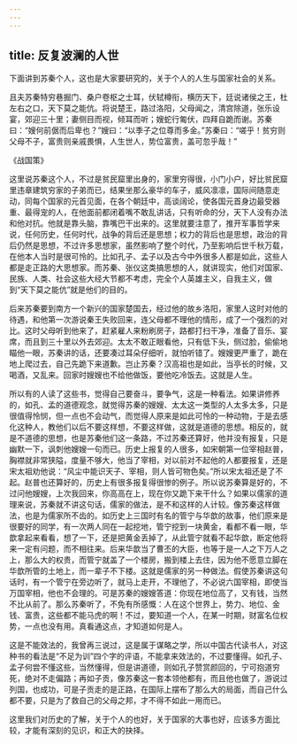 ```yaml
---
---
---
```

title: 反复波澜的人世
---




下面讲到苏秦个人，这也是大家要研究的，关于个人的人生与国家社会的关系。

且夫苏秦特穷巷掘门、桑户卷枢之士耳，伏轼樽衔，横历天下，廷说诸侯之王，杜左右之口，天下莫之能伉。将说楚王，路过洛阳，父母闻之，清宫除道，张乐设宴，郊迎三十里；妻侧目而视，倾耳而听；嫂蛇行匍伏，四拜自跪而谢。苏秦曰：“嫂何前倨而后卑也？”嫂曰：“以季子之位尊而多金。”苏秦曰：“嗟乎！贫穷则父母不子，富贵则亲戚畏惧，人生世人，势位富贵，盖可忽乎哉！”

《战国策》

这里说苏秦这个人，不过是贫民窟里出身的，家里穷得很，小门小户，好比贫民窟里违章建筑穷家的子弟而已，结果坐那么豪华的车子，威风凛凛，国际间随意走动，同每个国家的元首见面，在各个朝廷中，高谈阔论，使各国元首身边最受器重、最得宠的人，在他面前都闭着嘴不敢乱讲话，只有听命的分，天下人没有办法和他对抗。他就是靠头脑，靠嘴巴干出来的。这里就要注意了，推开军事哲学来说，任何历史，任何时代，战争的背后还是思想；权力的背后也是思想，政治的背后仍然是思想，不过许多思想家，虽然影响了整个时代，乃至影响后世千秋万载，在他本人当时是很可怜的。比如孔子、孟子以及古今中外很多人都是如此，这些人都是走正路的大思想家。而苏秦、张仪这类搞思想的人，就讲现实，他们对国家、民族、人类、社会这些大经大节都不考虑，完全个人英雄主义，自我主义，做到“天下莫之能伉”就是他们的目的。

后来苏秦要到南方一个新兴的国家楚国去，经过他的故乡洛阳，家里人这时对他的待遇，和他第一次游说秦王失败回来，连父母都不理他的情形，成了一个强烈的对比。这时父母听到他来了，赶紧雇人来粉刷房子，路都打扫干净，准备了音乐、宴席，而且到三十里以外去郊迎。太太不敢正眼看他，只有低下头，侧过脸，偷偷地瞄他一眼，苏秦讲的话，还要凑过耳朵仔细听，就怕听错了。嫂嫂更严重了，跪在地上爬过去，自己先跪下来道歉。岂止苏秦？汉高祖也是如此，当亭长的时候，又喝酒，又乱来。回家时嫂嫂也不给他做饭，要他吃冷饭去。这就是人生。

所以有的人读了这些书，觉得自己要奋斗，要争气，这是一种看法。如果讲修养的，如孔、孟的道德观念，就觉得苏秦的嫂嫂、太太这一类型的人太多太多，只是很值得怜悯，但一点也不会动气，而觉得人原来是如此可怜的一种动物，于是去感化这种人，教他们以后不要这样想，不要这样做，这就是道德的思想。相反的，就是不道德的思想，也是苏秦他们这一条路，不过苏秦还算好，他并没有报复，只是幽默一下，讽刺他嫂嫂一句而已。历史上报复的人很多，如宋朝第一位宰相赵普，胸襟就非常狭隘，度量不够大，他当了宰相，对以前对不起他的人都要报复，还是宋太祖劝他说：“风尘中能识天子、宰相，则人皆可物色矣。”所以宋太祖还是了不起。赵普也还算好的，历史上有很多报复得很惨的例子。所以说苏秦算是好的，不过问他嫂嫂，上次我回来，你高高在上，现在你又跪下来干什么？如果以儒家的道理来说，苏秦就不讲这句话，儒家的做法，是不和这样的人计较。像苏秦这样做法，也是为儒家所不齿的。如历史上三国时有名的管宁与华歆的故事，他们原来是很要好的同学，有一次两人同在一起挖地，管宁挖到一块黄金，看都不看一眼，华歆拿起来看看，想了一下，还是把黄金丢掉了，从此管宁就看不起华歆，断定他将来一定有问题，而不相往来。后来华歆当了曹丕的大臣，也等于是一人之下万人之上，那么大的权贵，而管宁就盖了一个楼房，搬到楼上去住，因为他不愿意立脚在华歆所管的土地上，而一辈子不下楼。这就是儒家的另一种做法。假使苏秦讲这句话时，有一个管宁在旁边听了，就马上走开，不理他了，不必说六国宰相，即使当万国宰相，他也不会理的。可是苏秦的嫂嫂答道：你现在地位高了，又有钱，当然不比从前了。那么苏秦听了，不免有所感慨：人在这个世界上，势力、地位、金钱、富贵，这些都不能马虎的啊！不过，要知道一个人，在某一时期，财富名位权势，一点也没有用。真看通这点，才知道如何是人。

这是不能效法的，我曾再三说过，这是属于谋略之学，所以中国古代读书人，对这种书的看法是“不足为训”四个字的评语，不能拿来效法的，不过要懂得。如孔子、孟子何尝不懂这些，当然懂得，但是讲道德，则如孔子赞赏颜回的，宁可抱道穷死，绝对不走偏路；再如子贡，像苏秦这一套本领他都有，而且他也做了，游说过列国，也成功，可是子贡走的是正路，在国际上摆布了那么大的局面，而自己什么都不要，只是为了救自己的父母之邦，才不得不如此一用而已。

这里我们对历史的了解，关于个人的也好，关于国家的大事也好，应该多方面比较，才能有深刻的见识，和正大的抉择。